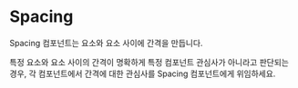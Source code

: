 
<Meta title="components/Spacing" components={Spacing} />

# Spacing

Spacing 컴포넌트는 요소와 요소 사이에 간격을 만듭니다.

특정 요소와 요소 사이의 간격이 명확하게 특정 컴포넌트 관심사가 아니라고 판단되는 경우, 각 컴포넌트에서 간격에 대한 관심사를 Spacing 컴포넌트에게 위임하세요.

<Canvas>
  <Story name="Spacing">
    <div style={{ display: 'flex', flexDirection: 'column' }}>
      <Box color="#f783ac" />
      <Spacing size={10} />
      <Box color="#da77f2" />
      <Spacing size={10} />
      <Box color="#9775fa" />
    </div>
  </Story>
</Canvas>
